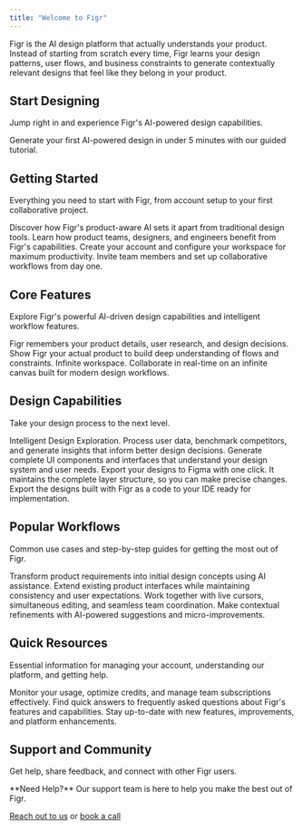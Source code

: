 ```yaml
---
title: "Welcome to Figr"
---
```


Figr is the AI design platform that actually understands your product. Instead of starting from scratch every time, Figr learns your design patterns, user flows, and business constraints to generate contextually relevant designs that feel like they belong in your product.

## Start Designing

Jump right in and experience Figr's AI-powered design capabilities.

<Card title="Create Your First Design" icon="paintbrush" horizontal href="/getting-started/tutorial/first-design-5-minutes">
  Generate your first AI-powered design in under 5 minutes with our guided tutorial.
</Card>

## Getting Started

Everything you need to start with Figr, from account setup to your first collaborative project.

<CardGroup cols={2}>
  <Card title="What Makes Figr Different" icon="sparkles" href="/getting-started/welcome/what-makes-figr-different">
    Discover how Figr's product-aware AI sets it apart from traditional design tools.
  </Card>
  <Card title="Who Should Use Figr" icon="users" href="/getting-started/welcome/who-should-use-figr">
    Learn how product teams, designers, and engineers benefit from Figr's capabilities.
  </Card>
  <Card title="Account Setup" icon="user-plus" href="/getting-started/setup/creating-your-account">
    Create your account and configure your workspace for maximum productivity.
  </Card>
  <Card title="Team Collaboration" icon="users-gear" href="/getting-started/setup/team-invitations">
    Invite team members and set up collaborative workflows from day one.
  </Card>
</CardGroup>

## Core Features

Explore Figr's powerful AI-driven design capabilities and intelligent workflow features.

<CardGroup cols={3}>
  <Card title="Memory System" icon="brain" href="/designing/memory/how-global-memory-works">
    Figr remembers your product details, user research, and design decisions.
  </Card>
  <Card title="Screen Sharing" icon="screen-users" href="/designing/input/screen-sharing">
    Show Figr your actual product to build deep understanding of flows and constraints.
  </Card>
  <Card title="Canvas Collaboration" icon="chalkboard" href="/designing/canvas/infinite-workspace">
    Infinite workspace. Collaborate in real-time on an infinite canvas built for modern design workflows.
  </Card>
</CardGroup>

## Design Capabilities

Take your design process to the next level.

<CardGroup cols={2}>
  <Card title="AI Ideation Tools" icon="shapes" href="/designing/ideation/process-user-data">
    Intelligent Design Exploration. Process user data, benchmark competitors, and generate insights that inform better design decisions.
  </Card>
  <Card title="Interface Generation" icon="window" href="/designing/interface/creating-new-ui">
    Generate complete UI components and interfaces that understand your design system and user needs.
  </Card>
  <Card title="Export to Figma" icon="figma" href="/designing/export/one-click-figma">
    Export your designs to Figma with one click. It maintains the complete layer structure, so you can make precise changes.
  </Card>
  <Card title="Ship-Ready Exports" icon="rocket" href="/designing/export/ship-ready-designs">
    Export the designs built with Figr as a code to your IDE ready for implementation.
  </Card>
</CardGroup>

## Popular Workflows

Common use cases and step-by-step guides for getting the most out of Figr.

<CardGroup cols={2}>
  <Card title="PRD to Design" href="/getting-started/tutorial/prd-to-designing">
    Transform product requirements into initial design concepts using AI assistance.
  </Card>
  <Card title="Building on Existing Products" href="/designing/interface/building-on-existing">
    Extend existing product interfaces while maintaining consistency and user expectations.
  </Card>
  <Card title="Real-Time Collaboration" href="/designing/collaboration/co-editing-live">
    Work together with live cursors, simultaneous editing, and seamless team coordination.
  </Card>
  <Card title="Precise Design Edits" href="/designing/edits/click-to-refine">
    Make contextual refinements with AI-powered suggestions and micro-improvements.
  </Card>
</CardGroup>

## Quick Resources

Essential information for managing your account, understanding our platform, and getting help.

<CardGroup cols={3}>
  <Card title="Credits & Usage" icon="credit-card" href="/account/credits-usage">
    Monitor your usage, optimize credits, and manage team subscriptions effectively.
  </Card>
  <Card title="FAQs" icon="question" href="/faqs">
    Find quick answers to frequently asked questions about Figr's features and capabilities.
  </Card>
  <Card title="What's New" icon="clock" href="/changelog">
    Stay up-to-date with new features, improvements, and platform enhancements.
  </Card>
</CardGroup>

## Support and Community

Get help, share feedback, and connect with other Figr users.

<Info>
  **Need Help?** Our support team is here to help you make the best out of Figr.

  [Reach out to us](mailto:hi@figr.design) or [book a call](https://cal.com/moksh-figr/figr-ai-contact)
</Info>